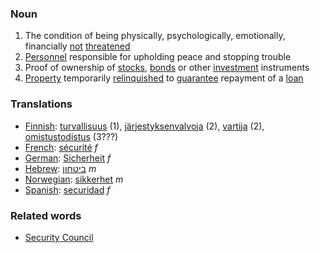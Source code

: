 ===Noun===

#The condition of being physically, psychologically, emotionally, financially [[not]] [[threatened]]
#[[Personnel]] responsible for upholding peace and stopping trouble
#Proof of ownership of [[stock]]s, [[bond]]s or other [[investment]] instruments
#[[Property]] temporarily [[relinquish]]ed to [[guarantee]] repayment of a [[loan]]

===Translations===

*[[Finnish]]: [[turvallisuus]] (1), [[järjestyksenvalvoja]] (2), [[vartija]] (2), [[omistustodistus]] (3???)
*[[French]]: [[sécurité]] ''f''
*[[German]]: [[Sicherheit]] ''f''
*[[Hebrew]]: [[ביטחון]] ''m''
*[[Norwegian]]: [[sikkerhet]] ''m''
*[[Spanish]]: [[securidad]] ''f''

===Related words===

*[[Security Council]]